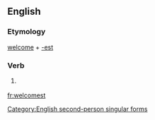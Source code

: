 ==English==

===Etymology===
[[welcome]] + [[-est]]

===Verb===
{{infl|en|verb form}}

# {{archaic}} {{form of|Second-person singular simple present form|welcome}}

[[Category:English second-person singular forms]]

[[fr:welcomest]]